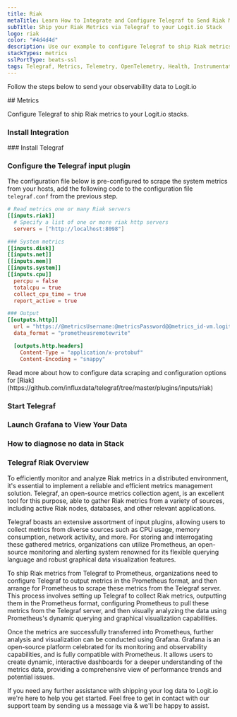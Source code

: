 ```yaml
---
title: Riak
metaTitle: Learn How to Integrate and Configure Telegraf to Send Riak Metrics
subTitle: Ship your Riak Metrics via Telegraf to your Logit.io Stack
logo: riak
color: "#4d4d4d"
description: Use our example to configure Telegraf to ship Riak metrics to your Logit.io stacks. Configure Telegraf to send Riak metrics.
stackTypes: metrics
sslPortType: beats-ssl
tags: Telegraf, Metrics, Telemetry, OpenTelemetry, Health, Instrumentation, Riak, Database, Monitoring
---
```


Follow the steps below to send your observability data to Logit.io

<Steps>
  ## Metrics

  Configure Telegraf to ship Riak metrics to your Logit.io stacks.
  
  ### Install Integration
  <InstallIntegration/>
  ### Install Telegraf

  <InstallTelegraf />

  ### Configure the Telegraf input plugin

  The configuration file below is pre-configured to scrape the system metrics from your hosts, add the following code to the configuration file `telegraf.conf` from the previous step.

  ```toml copy filename="telegraf.conf" showLineNumbers /@metricsUsername/ /@metricsPassword/ /@metrics_id/ /@vmAgentPort/
  # Read metrics one or many Riak servers
  [[inputs.riak]]
    # Specify a list of one or more riak http servers
    servers = ["http://localhost:8098"]

  ### System metrics
  [[inputs.disk]]
  [[inputs.net]]
  [[inputs.mem]]
  [[inputs.system]]
  [[inputs.cpu]]
    percpu = false
    totalcpu = true
    collect_cpu_time = true
    report_active = true

  ### Output
  [[outputs.http]]
    url = "https://@metricsUsername:@metricsPassword@@metrics_id-vm.logit.io:@vmAgentPort/api/v1/write"
    data_format = "prometheusremotewrite"

    [outputs.http.headers]
      Content-Type = "application/x-protobuf"
      Content-Encoding = "snappy"
  ```

  <Callout type="info">
    Read more about how to configure data scraping and configuration options for [Riak](https://github.com/influxdata/telegraf/tree/master/plugins/inputs/riak)
  </Callout>

  ### Start Telegraf

  <StartTelegraf />

  ### Launch Grafana to View Your Data

  <LaunchVisualizer type="metrics" />

  ### How to diagnose no data in Stack

  <DiagnoseNoData />

</Steps>

### Telegraf Riak Overview

To efficiently monitor and analyze Riak metrics in a distributed environment, it's essential to 
implement a reliable and efficient metrics management solution. Telegraf, an open-source metrics 
collection agent, is an excellent tool for this purpose, able to gather Riak metrics from a variety 
of sources, including active Riak nodes, databases, and other relevant applications.

Telegraf boasts an extensive assortment of input plugins, allowing users to collect metrics from 
diverse sources such as CPU usage, memory consumption, network activity, and more. For storing and 
interrogating these gathered metrics, organizations can utilize Prometheus, an open-source monitoring 
and alerting system renowned for its flexible querying language and robust graphical data visualization features.

To ship Riak metrics from Telegraf to Prometheus, organizations need to configure Telegraf to output metrics 
in the Prometheus format, and then arrange for Prometheus to scrape these metrics from the Telegraf server. 
This process involves setting up Telegraf to collect Riak metrics, outputting them in the Prometheus format, 
configuring Prometheus to pull these metrics from the Telegraf server, and then visually analyzing the data 
using Prometheus's dynamic querying and graphical visualization capabilities.

Once the metrics are successfully transferred into Prometheus, further analysis and visualization can be 
conducted using Grafana. Grafana is an open-source platform celebrated for its monitoring and observability 
capabilities, and is fully compatible with Prometheus. It allows users to create dynamic, interactive 
dashboards for a deeper understanding of the metrics data, providing a comprehensive view of performance trends and potential issues.

If you need any further assistance with shipping your log data to Logit.io we're here to help you get started. 
Feel free to get in contact with our support team by sending us a message via <IntercomButton text="live chat" /> 
& we'll be happy to assist.